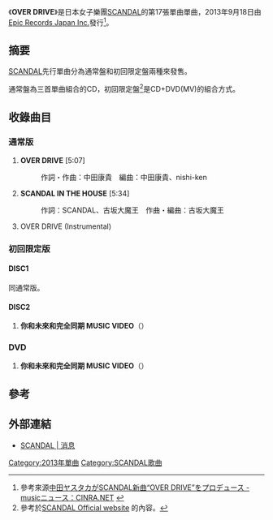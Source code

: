 {{Infobox Single 
| Name            = OVER DRIVE
| Artist          = [[SCANDAL|SCANDAL]]
| Album           = 
| A-side          =
| B-side          = 
| Released        = 2013年9月17日
| Format          = [[單曲|單曲]]
| Recorded        = 2013年<br/>{{JPN}}
| Genre           = [[J-POP|J-POP]]
| Length          = 
| Label           = [[Epic_Records_Japan_Inc.|Epic Records Japan Inc.]]
| Writer          = 中田康貴<br/>SCANDAL
| Producer        = 中田康貴
| Certification   =
| Chart position  = 
| Last single     = [[下弦月_(SCANDAL單曲)|下弦月]]<br/>（2013年）
| This single     = '''OVER DRIVE'''<br/>（2013年）
| Next single     = [[Departure|Departure]]<br/>（2014年）
| Misc = 
}}
《'''OVER DRIVE'''》是日本女子樂團[[SCANDAL|SCANDAL]]的第17張單曲單曲，2013年9月18日由[[Epic_Records_Japan_Inc.|Epic Records Japan Inc.]]發行<ref>參考來源[http://www.cinra.net/news/2013/08/21/193337.php 中田ヤスタカがSCANDAL新曲“OVER DRIVE”をプロデュース -musicニュース：CINRA.NET] {{Wayback|url=http://www.cinra.net/news/2013/08/21/193337.php |date=20130824160758 }}</ref>。

==摘要==
[[SCANDAL|SCANDAL]]先行單曲分為通常盤和初回限定盤兩種來發售。

通常盤為三首單曲組合的CD，初回限定盤<ref>參考於[http://www.scandal-4.com/ SCANDAL Official website] {{Wayback|url=http://www.scandal-4.com/ |date=20131028131735 }}的內容。</ref>是CD+DVD(MV)的組合方式。

==收錄曲目==
===通常版===
# '''OVER DRIVE''' [5:07]
#: 作詞・作曲：中田康貴　編曲：中田康貴、nishi-ken
# '''SCANDAL IN THE HOUSE''' [5:34]
#: 作詞：SCANDAL、古坂大魔王　作曲・編曲：古坂大魔王
# OVER DRIVE (Instrumental)

===初回限定版===
====DISC1====
同通常版。

====DISC2====
#'''你和未來和完全同期 MUSIC VIDEO'''（{{lang|ja|キミと未来と完全同期　MUSIC VIDEO}}）

===DVD===
#'''你和未來和完全同期 MUSIC VIDEO'''（{{lang|ja|キミと未来と完全同期　MUSIC VIDEO}}）

==參考==
{{reflist}}

== 外部連結 ==
*{{ja}} [https://web.archive.org/web/20131004230954/http://www.scandal-4.com/overdrive_standard/ SCANDAL | 消息]

{{SCANDAL}}

{{DEFAULTSORT:Over drive}}
[[Category:2013年單曲|Category:2013年單曲]]
[[Category:SCANDAL歌曲|Category:SCANDAL歌曲]]